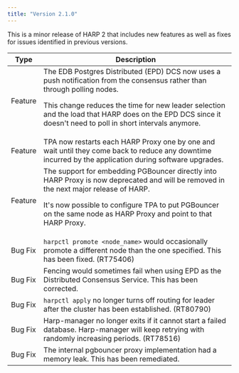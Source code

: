 ```yaml
---
title: "Version 2.1.0"
---
```


This is a minor release of HARP 2 that includes new features as well
as fixes for issues identified in previous versions.

| Type | Description |
| ---- |------------ |
| Feature | The EDB Postgres Distributed (EPD) DCS now uses a push notification from the consensus rather than through polling nodes. <p>This change reduces the time for new leader selection and the load that HARP does on the EPD DCS since it doesn't need to poll in short intervals anymore.</p> |
| Feature | TPA now restarts each HARP Proxy one by one and wait until they come back to reduce any downtime incurred by the application during software upgrades. |
| Feature | The support for embedding PGBouncer directly into HARP Proxy is now deprecated and will be removed in the next major release of HARP. <p>It's now possible to configure TPA to put PGBouncer on the same node as HARP Proxy and point to that HARP Proxy. </p> |
| Bug Fix | `harpctl promote <node_name>` would occasionally promote a different node than the one specified.  This has been fixed. (RT75406) |
| Bug Fix | Fencing would sometimes fail when using EPD as the Distributed Consensus Service.  This has been corrected. |
| Bug Fix | `harpctl apply` no longer turns off routing for leader after the cluster has been established. (RT80790) |
| Bug Fix | Harp-manager no longer exits if it cannot start a failed database. Harp-manager will keep retrying with randomly increasing periods. (RT78516) |
| Bug Fix | The internal pgbouncer proxy implementation had a memory leak.  This has been remediated. |
